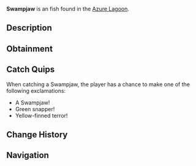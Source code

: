 {{FishInfobox
|image          = Swampjaw.png
|rarity         = Unusual
|sea            = Second Sea
|location       = [[Azure Lagoon]]
|sublocation    = 
|sources        = Fishing Rod
|radar_location = 
|prog_speed     = -32
|xp             = 95
|weather        = Rain
|time           = Night
|season         = Autumn
|bait           = Insect
|base_weight    = 120
|base_value     = 200
|weight_range   = 72
|base_chance    = 75
|base_resil     = 28
}}
'''Swampjaw''' is an {{Rarity|Unusual}} fish found in the [[Azure Lagoon]].

== Description ==
{{Description|A long, dark green fish with yellow fins, its jaws snapping in the swamp.|Bestiary Entry}}

== Obtainment ==
{{Description|It lurks where the rain feeds the gloom.|Bestiary Hint}}
{{Fish Availability|
Azure Lagoon
|top_rods      = 
Free Spirit Rod\258268.13\130540.12;
Leviathan's Fang Rod\248811.55\229470.93;
Trident Rod\240989.28\230843.05;
Azure Of Lagoon\202341.13\144985.09;
Egg Rod\169181.12\157720.36;
Fischer's Rod\134985.89\131075.04;
Plastic Rod\130194.82\130194.82;
Lucky Rod\129146.26\134449.03;
No-Life Rod\164319.82\150988.7;
Verdant Shear Rod\161926.48\150074.27;
Candy Cane Rod\115094.59\111121.76;
Blazebringer Rod\154499.01\142489.48;
Seraphic Rod\141474.55\135518.14;
Ethereal Prism Rod\140396.9\120957.93;
Challenger's Rod\132663.69\121198.8;
Rod Of The Forgotten Fang\128247.13\122467.68;
Depthseeker Rod\124462.82\118692.37;
Rod Of The Exalted One\121830.26\113533.49;
Avalanche Rod\114476.9\109297.51;
Rod Of The Depths\113605.75\103969.25;
Volcanic Rod\111813.64\104304.51;
Zeus Rod\111640.51\104143.01;
Steady Rod\101166.32\97627.51
|recommended   = Free Spirit Rod
}}

== Catch Quips ==
When catching a Swampjaw, the player has a chance to make one of the following exclamations:
* A Swampjaw!
* Green snapper!
* Yellow-finned terror!

== Change History ==
{{Change History|{{subst:Current Version}}}}

== Navigation ==
{{Fish Navbox|Azure Lagoon}}